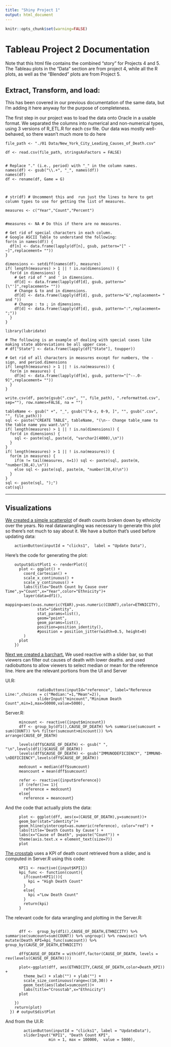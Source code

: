 ```yaml
---
title: "Shiny Project 1"
output: html_document
---
```


```r
knitr::opts_chunk$set(warning=FALSE)
```

# Tableau Project 2 Documentation

Note that this html file contains the combined "story" for Projects 4  and 5. The Tableau
plots in the "Data" section are from project 4, while all the R plots, as well as the 
"Blended" plots are from Project 5.

## Extract, Transform, and load:

This has been covered in our previous documentation of the same data, but I'm adding it
here anyway for the purpose of completeness.

The first step in our project was to load the data onto Oracle in a usable format.
We separated the columns into numerical and non-numerical types, using  3 versions of R\_ETL.R for each csv file. 
Our data was mostly well-behaved, so there wasn't much more to do here
```
file_path <- "./01 Data/New_York_City_Leading_Causes_of_Death.csv"

df <- read.csv(file_path, stringsAsFactors = FALSE)


# Replace "." (i.e., period) with "_" in the column names.
names(df) <- gsub("\\.+", "_", names(df))
names(df)
df <- rename(df, Game = G)



# str(df) # Uncomment this and  run just the lines to here to get column types to use for getting the list of measures.

measures <- c("Year","Count","Percent")


#measures <- NA # Do this if there are no measures.

# Get rid of special characters in each column.
# Google ASCII Table to understand the following:
for(n in names(df)) {
  df[n] <- data.frame(lapply(df[n], gsub, pattern="[^ -~]",replacement= ""))
}

dimensions <- setdiff(names(df), measures)
if( length(measures) > 1 || ! is.na(dimensions)) {
  for(d in dimensions) {
    # Get rid of " and ' in dimensions.
    df[d] <- data.frame(lapply(df[d], gsub, pattern="[\"']",replacement= ""))
    # Change & to and in dimensions.
    df[d] <- data.frame(lapply(df[d], gsub, pattern="&",replacement= " and "))
    # Change : to ; in dimensions.
    df[d] <- data.frame(lapply(df[d], gsub, pattern=":",replacement= ";"))
  }
}

library(lubridate)

# The following is an example of dealing with special cases like making state abbreviations be all upper case.
# df["State"] <- data.frame(lapply(df["State"], toupper))

# Get rid of all characters in measures except for numbers, the - sign, and period.dimensions
if( length(measures) > 1 || ! is.na(measures)) {
  for(m in measures) {
    df[m] <- data.frame(lapply(df[m], gsub, pattern="[^--.0-9]",replacement= ""))
  }
}

write.csv(df, paste(gsub(".csv", "", file_path), ".reformatted.csv", sep=""), row.names=FALSE, na = "")

tableName <- gsub(" +", "_", gsub("[^A-z, 0-9, ]", "", gsub(".csv", "", file_path)))
sql <- paste("CREATE TABLE", tableName, "(\n-- Change table_name to the table name you want.\n")
if( length(measures) > 1 || ! is.na(dimensions)) {
  for(d in dimensions) {
    sql <- paste(sql, paste(d, "varchar2(4000),\n"))
  }
}
if( length(measures) > 1 || ! is.na(measures)) {
  for(m in measures) {
    if(m != tail(measures, n=1)) sql <- paste(sql, paste(m, "number(38,4),\n"))
    else sql <- paste(sql, paste(m, "number(38,4)\n"))
  }
}
sql <- paste(sql, ");")
cat(sql)
```


--------------

## Visualizations 
  [We created a simple scatterplot](https://internal.shinyapps.io/agent509/02Shiny/?initialWidth=1362&childId=shinyapp#shiny-tab-scatter) of death counts broken down by ethnicity over the years. No real datawrangling was necessary to generate this plot so there's not much to say about it. We have a button that's used before updating data:
```
    actionButton(inputId = "clicks1",  label = "Update Data"),
```
Here's the code for generating the plot:
```
    output$distPlot1 <- renderPlot({             
      plot <- ggplot() +
        coord_cartesian() + 
        scale_x_continuous() +
        scale_y_continuous() +
        labs(title="Death Count by Cause over Time",y="Count",x="Year",color="Ethnicity")+
        layer(data=df1(),
              mapping=aes(x=as.numeric(YEAR),y=as.numeric(COUNT),color=ETHNICITY),
              stat="identity",
              stat_params=list(),
              geom="point",
              geom_params=list(),
              position=position_identity(),
              #position = position_jitter(width=0.5, height=0)
        )
      plot
    }) 
 ```

[Next we created a barchart.](https://internal.shinyapps.io/agent509/02Shiny/?initialWidth=1362&childId=shinyapp#shiny-tab-Barchart) We used reactive with a slider bar, so that viewers can filter out causes of death with lower deaths.
and used radiobuttons to allow viewers to select median or mean for the reference line.
Here are the relevant portions from the UI and Server

UI.R:
```
              radioButtons(inputId="reference", label="Reference Line:",choices = c("Median:"=1,"Mean"=2)),
              sliderInput("mincount","Minimum Death Count",min=1,max=50000,value=5000),
 ``` 
Server.R:
```
      mincount <- reactive({input$mincount})
      dff <- group_by(df1(),CAUSE_OF_DEATH) %>% summarise(sumcount = sum(COUNT)) %>% filter(sumcount>mincount()) %>% arrange(CAUSE_OF_DEATH)
      
      levels(dff$CAUSE_OF_DEATH) <- gsub(" ", "\n",levels(df1()$CAUSE_OF_DEATH))
      levels(dff$CAUSE_OF_DEATH) <- gsub("IMMUNODEFICIENCY", "IMMUNO-\nDEFICIENCY",levels(dff$CAUSE_OF_DEATH))
      
      medcount = median(dff$sumcount)
      meancount = mean(dff$sumcount)
      
      refer <- reactive({input$reference})
      if (refer()== 1){
        reference = medcount}
      else{
        reference = meancount}
```

And the code that actually plots the data:
```
      plot <- ggplot(dff, aes(x=(CAUSE_OF_DEATH),y=sumcount))+
      geom_bar(stat="identity")+
      geom_hline(yintercept=as.numeric(reference), color="red") +
      labs(title='Death Counts by Cause') +
      labs(x="Cause of Death", y=paste("Count")) +
      theme(axis.text.x = element_text(size=7))
      plot
 ```


[The crosstab](https://internal.shinyapps.io/agent509/02Shiny/_w_2610f17b/#shiny-tab-Crosstab) uses a KPI of death count retrieved from a slider, and is computed in Server.R using this code:
```
      KPI1 <- reactive({input$KPI1})
      kpi_func <- function(count){
        if(count>KPI1()){
          kpi = "High Death Count"
        }
        else{
          kpi ="Low Death Count"
        }
        return(kpi)
      }
``` 
The relevant code for data wrangling and plotting in the Server.R:
```
      
      dff <-  group_by(df1(),CAUSE_OF_DEATH,ETHNICITY) %>% summarise(sumcount=sum(COUNT)) %>% ungroup() %>% rowwise() %>% mutate(Death_KPI=kpi_func(sumcount)) %>% group_by(CAUSE_OF_DEATH,ETHNICITY)
      
      dff$CAUSE_OF_DEATH = with(dff,factor(CAUSE_OF_DEATH, levels = rev(levels(CAUSE_OF_DEATH))))
      
      plot<-ggplot(dff, aes(ETHNICITY,CAUSE_OF_DEATH,color=Death_KPI)) + 
        theme_bw() + xlab("") + ylab("") +
        scale_size_continuous(range=c(10,30)) + 
        geom_text(aes(label=sumcount))+
        labs(title="Crosstab",x="Ethnicity")
      plot
      
    })
    return(plot)
  }) # output$distPlot
```
And from the UI.R:
```
        actionButton(inputId = "clicks1", label = "UpdateData"),
        sliderInput("KPI1", "Death Count KPI", 
                   min = 1, max = 100000,  value = 5000),
```
